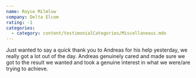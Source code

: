 ```yaml
---
name: Royce Milmlow
company: Delta Elcom
rating: -1
categories:
  - category: content/testimonialCategories/Miscellaneous.mdx
---
```


Just wanted to say a quick thank you to Andreas for his help yesterday, we really got a lot out of the day. Andreas genuinely cared and made sure we got to the result we wanted and took a genuine interest in what we were/are trying to achieve.
